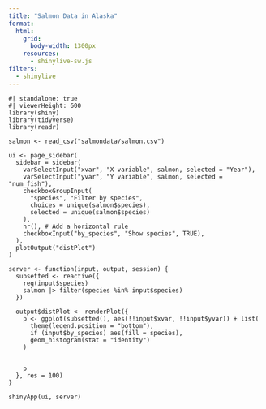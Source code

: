```yaml
---
title: "Salmon Data in Alaska"
format:
  html:
    grid: 
      body-width: 1300px
    resources: 
      - shinylive-sw.js
filters:
  - shinylive
---
```


```shinylive-r
#| standalone: true
#| viewerHeight: 600
library(shiny)
library(tidyverse)
library(readr)

salmon <- read_csv("salmondata/salmon.csv")

ui <- page_sidebar(
  sidebar = sidebar(
    varSelectInput("xvar", "X variable", salmon, selected = "Year"),
    varSelectInput("yvar", "Y variable", salmon, selected = "num_fish"),
    checkboxGroupInput(
      "species", "Filter by species",
      choices = unique(salmon$species), 
      selected = unique(salmon$species)
    ),
    hr(), # Add a horizontal rule
    checkboxInput("by_species", "Show species", TRUE),
  ),
  plotOutput("distPlot")
)

server <- function(input, output, session) {
  subsetted <- reactive({
    req(input$species)
    salmon |> filter(species %in% input$species)
  })

  output$distPlot <- renderPlot({
    p <- ggplot(subsetted(), aes(!!input$xvar, !!input$yvar)) + list(
      theme(legend.position = "bottom"),
      if (input$by_species) aes(fill = species),
      geom_histogram(stat = "identity")
    )


    p
  }, res = 100)
}

shinyApp(ui, server)
```


